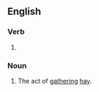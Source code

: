 ==English==

===Verb===
{{head|en|verb form}}

# {{present participle of|en|hay|nocat=1}}

===Noun===
{{en-noun}}

# The act of [[gather]]ing [[hay]].